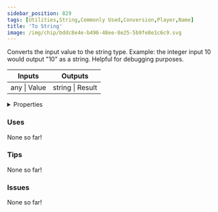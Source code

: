```yaml
---
sidebar_position: 829
tags: [Utilities,String,Commonly Used,Conversion,Player,Name]
title: 'To String'
image: /img/chip/bddc8e4e-b496-48ee-8e25-5b9fe8e1c6c9.svg
---
```


Converts the input value to the string type. Example: the integer input 10 would output "10" as a string. Helpful for debugging purposes.



<IChip uuid="bddc8e4e-b496-48ee-8e25-5b9fe8e1c6c9"/>

<table><thead><tr><th>Inputs</th><th>Outputs</th></tr></thead><tbody><tr><td>any | Value</td><td>string | Result</td></tr></tbody></table>

<details>
  <summary>Properties</summary>
  <div>
    <div>
    <table>
      <tbody>
        <tr>
          <td>Is beta required?</td>
          <td>No</td>
        </tr>
        <tr>
          <td>Is chip a trolling risk?</td>
          <td>No</td>
        </tr>
        <tr>
          <td>Is chip a role assignment risk?</td>
          <td>No</td>
        </tr>
        <tr>
          <td>Chip UUID</td>
          <td>bddc8e4e-b496-48ee-8e25-5b9fe8e1c6c9</td>
        </tr>
        <tr>
          <td>Room availability</td>
          <td>Available everywhere</td>
        </tr>
      </tbody>
    </table>
    </div>
  </div>
</details>

### Uses

None so far!

### Tips

None so far!

### Issues

None so far!